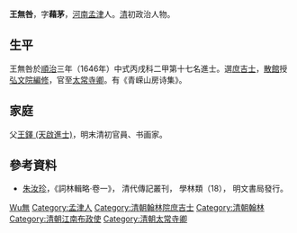 '''王無咎'''，字'''藉茅'''，[[河南|河南]][[孟津|孟津]]人。[[清|清]]初政治人物。

== 生平 ==
王無咎於[[順治|順治]]三年（1646年）中式丙戌科二甲第十七名進士。選[[庶吉士|庶吉士]]，[[散館|散館]]授[[弘文院|弘文院]][[編修|編修]]，官至[[太常寺卿|太常寺卿]]。有《青嵘山房诗集》。

== 家庭 ==
父[[王鐸_(天啟進士)|王鐸 (天啟進士)]]，明末清初官員、书画家。

==參考資料==
*[[朱汝珍|朱汝珍]]，《詞林輯略·卷一》， 清代傳記叢刊， 學林類（18）， 明文書局發行。

{{順治三年丙戌科殿試金榜}}

{{Authority control}}

{{DEFAULTSORT:Wang王}}
[[Category:王姓|Wu無]]
[[Category:孟津人|Category:孟津人]]
[[Category:清朝翰林院庶吉士|Category:清朝翰林院庶吉士]]
[[Category:清朝翰林|Category:清朝翰林]]
[[Category:清朝江南布政使|Category:清朝江南布政使]]
[[Category:清朝太常寺卿|Category:清朝太常寺卿]]


{{清朝人物小作品}}